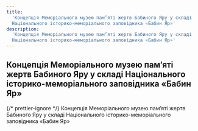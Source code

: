 ```yaml
---
title:
  'Концепція Меморіального музею пам’яті жертв Бабиного Яру у складі
  Національного історико-меморіального заповідника «Бабин Яр»'
description:
  'Концепція Меморіального музею пам’яті жертв Бабиного Яру у складі
  Національного історико-меморіального заповідника «Бабин Яр»'
---
```



## Концепція Меморіального музею пам’яті жертв Бабиного Яру у складі Національного історико-меморіального заповідника «Бабин Яр»

<DocumentList title="Долучення">
  {/* prettier-ignore */}
  <Document href="/assets/legislative-basis/koncepciya-muzey-bya-201kinceva.doc">Концепція Меморіального музею пам’яті жертв Бабиного Яру у складі Національного історико-меморіального заповідника «Бабин Яр» </Document>
</DocumentList>
